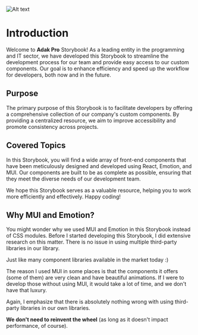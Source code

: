 ![Alt text](https://adakpro.com/wp-content/uploads/2022/08/logo_final.png "Adak")

# Introduction

Welcome to **Adak Pro** Storybook! As a leading entity in the programming and IT sector, we have developed this Storybook to streamline the development process for our team and provide easy access to our custom components. Our goal is to enhance efficiency and speed up the workflow for developers, both now and in the future.

## Purpose

The primary purpose of this Storybook is to facilitate developers by offering a comprehensive collection of our company's custom components. By providing a centralized resource, we aim to improve accessibility and promote consistency across projects.

## Covered Topics

In this Storybook, you will find a wide array of front-end components that have been meticulously designed and developed using React, Emotion, and MUI. Our components are built to be as complete as possible, ensuring that they meet the diverse needs of our development team.

We hope this Storybook serves as a valuable resource, helping you to work more efficiently and effectively. Happy coding!

## Why MUI and Emotion?

You might wonder why we used MUI and Emotion in this Storybook instead of CSS modules. Before I started developing this Storybook, I did extensive research on this matter. There is no issue in using multiple third-party libraries in our library.

Just like many component libraries available in the market today :)

The reason I used MUI in some places is that the components it offers (some of them) are very clean and have beautiful animations. If I were to develop those without using MUI, it would take a lot of time, and we don't have that luxury.

Again, I emphasize that there is absolutely nothing wrong with using third-party libraries in our own libraries.

**We don't need to reinvent the wheel** (as long as it doesn't impact performance, of course).